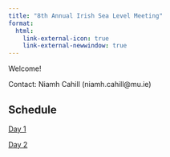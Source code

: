 ```yaml
---
title: "8th Annual Irish Sea Level Meeting"
format:
  html:
    link-external-icon: true
    link-external-newwindow: true
---
```


Welcome!

Contact: Niamh Cahill (niamh.cahill\@mu.ie)

## Schedule

[Day 1](https://ncahill89.github.io/SeaLevelMeeting/MeetingSchedule.html)


[Day 2](https://ncahill89.github.io/SeaLevelMeeting/MeetingSchedule_Day2.html)
